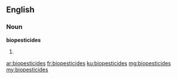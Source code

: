 ==English==

===Noun===
'''biopesticides'''

# {{plural of|biopesticide}}

[[ar:biopesticides]]
[[fr:biopesticides]]
[[ku:biopesticides]]
[[mg:biopesticides]]
[[my:biopesticides]]